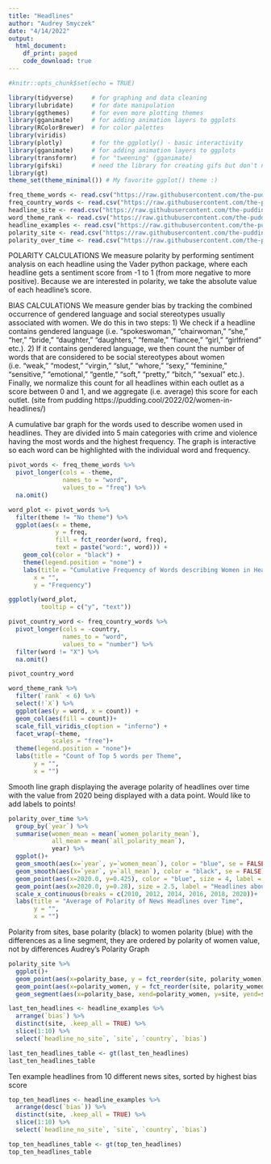 ```yaml
---
title: "Headlines"
author: "Audrey Smyczek"
date: "4/14/2022"
output: 
  html_document:
    df_print: paged
    code_download: true
---
```


```r
#knitr::opts_chunk$set(echo = TRUE)
```

```r
library(tidyverse)     # for graphing and data cleaning
library(lubridate)     # for date manipulation
library(ggthemes)      # for even more plotting themes
library(gganimate)     # for adding animation layers to ggplots
library(RColorBrewer)  # for color palettes
library(viridis)
library(plotly)        # for the ggplotly() - basic interactivity
library(gganimate)     # for adding animation layers to ggplots
library(transformr)    # for "tweening" (gganimate)
library(gifski)        # need the library for creating gifs but don't need to load each time
library(gt)
theme_set(theme_minimal()) # My favorite ggplot() theme :)
```

```r
freq_theme_words <- read.csv("https://raw.githubusercontent.com/the-pudding/data/master/women-in-headlines/word_themes_freq.csv")
freq_country_words <- read.csv("https://raw.githubusercontent.com/the-pudding/data/master/women-in-headlines/word_country_freq.csv")
headline_site <- read.csv("https://raw.githubusercontent.com/the-pudding/data/master/women-in-headlines/headlines_site.csv")
word_theme_rank <- read.csv("https://raw.githubusercontent.com/the-pudding/data/master/women-in-headlines/word_themes_rank.csv")
headline_examples <- read.csv("https://raw.githubusercontent.com/the-pudding/data/master/women-in-headlines/headlines.csv")
polarity_site <- read.csv("https://raw.githubusercontent.com/the-pudding/data/master/women-in-headlines/polarity_comparison_site_country_time.csv")
polarity_over_time <- read.csv("https://raw.githubusercontent.com/the-pudding/data/master/women-in-headlines/polarity_comparison_country_time.csv")
```

POLARITY CALCULATIONS
We measure polarity by performing sentiment analysis on each headline using the Vader python package, where each headline gets a sentiment score from -1 to 1 (from more negative to more positive). Because we are interested in polarity, we take the absolute value of each headline's score.

BIAS CALCULATIONS
We measure gender bias by tracking the combined occurrence of gendered language and social stereotypes usually associated with women. We do this in two steps:
1) We check if a headline contains gendered language (i.e. “spokeswoman,” “chairwoman,” “she,” “her,” “bride,” “daughter,” “daughters,” “female,” “fiancee,” “girl,” “girlfriend” etc.).
2) If it contains gendered language, we then count the number of words that are considered to be social stereotypes about women (i.e. “weak,” “modest,” “virgin,” “slut,” “whore,” “sexy,” “feminine,” “sensitive,” “emotional,” “gentle,” “soft,” “pretty,” “bitch,” “sexual” etc.).
Finally, we normalize this count for all headlines within each outlet as a score between 0 and 1, and we aggregate (i.e. average) this score for each outlet.
(site from pudding https://pudding.cool/2022/02/women-in-headlines/)


A cumulative bar graph for the words used to describe women used in headlines. They are divided into 5 main categories with crime and violence having the most words and the highest frequency. The graph is interactive so each word can be highlighted with the individual word and frequency.

```r
pivot_words <- freq_theme_words %>% 
  pivot_longer(cols = -theme,
               names_to = "word",
               values_to = "freq") %>% 
  na.omit()

word_plot <- pivot_words %>% 
  filter(theme != "No theme") %>% 
  ggplot(aes(x = theme, 
             y = freq, 
             fill = fct_reorder(word, freq),
             text = paste("word:", word))) +
    geom_col(color = "black") +
    theme(legend.position = "none") +
    labs(title = "Cumulative Frequency of Words describing Women in Headlines",
       x = "",
       y = "Frequency")

ggplotly(word_plot,
         tooltip = c("y", "text"))
```


```r
pivot_country_word <- freq_country_words %>% 
  pivot_longer(cols = -country,
               names_to = "word",
               values_to = "number") %>% 
  filter(word != "X") %>% 
  na.omit()

pivot_country_word
```


```r
word_theme_rank %>% 
  filter(`rank` < 6) %>% 
  select(!`X`) %>% 
  ggplot(aes(y = word, x = count)) +
  geom_col(aes(fill = count))+
  scale_fill_viridis_c(option = "inferno") +
  facet_wrap(~theme,
            scales = "free")+
  theme(legend.position = "none")+
  labs(title = "Count of Top 5 words per Theme",
       y = "",
       x = "")
```


Smooth line graph displaying the average polarity of headlines over time with the value from 2020 being displayed with a data point. Would like to add labels to points!

```r
polarity_over_time %>% 
  group_by(`year`) %>% 
  summarise(women_mean = mean(`women_polarity_mean`),
            all_mean = mean(`all_polarity_mean`),
            year) %>% 
  ggplot()+
  geom_smooth(aes(x=`year`, y=`women_mean`), color = "blue", se = FALSE)+
  geom_smooth(aes(x=`year`, y=`all_mean`), color = "black", se = FALSE)+
  geom_point(aes(x=2020.0, y=0.425), color = "blue", size = 4, label = "Headlines about women") +
  geom_point(aes(x=2020.0, y=0.28), size = 2.5, label = "Headlines about other topics")+
  scale_x_continuous(breaks = c(2010, 2012, 2014, 2016, 2018, 2020))+
  labs(title = "Average of Polarity of News Headlines over Time",
       y = "",
       x = "")
```



Polarity from sites, base polarity (black) to women polarity (blue) with the differences as a line segment, they are ordered by polarity of women value, not by differences
Audrey's Polarity Graph
```r
polarity_site %>% 
  ggplot()+
  geom_point(aes(x=polarity_base, y = fct_reorder(site, polarity_women)), size = 2)+
  geom_point(aes(x=polarity_women, y = fct_reorder(site, polarity_women)), color = "blue", size = 2)+
  geom_segment(aes(x=polarity_base, xend=polarity_women, y=site, yend=site, color = country_of_pub), size = 1)
```


```r
last_ten_headlines <- headline_examples %>% 
  arrange(`bias`) %>%
  distinct(site, .keep_all = TRUE) %>% 
  slice(1:10) %>% 
  select(`headline_no_site`, `site`, `country`, `bias`)

last_ten_headlines_table <- gt(last_ten_headlines)
last_ten_headlines_table
```


Ten example headlines from 10 different news sites, sorted by highest bias score

```r
top_ten_headlines <- headline_examples %>% 
  arrange(desc(`bias`)) %>%
  distinct(site, .keep_all = TRUE) %>% 
  slice(1:10) %>% 
  select(`headline_no_site`, `site`, `country`, `bias`)

top_ten_headlines_table <- gt(top_ten_headlines)
top_ten_headlines_table
```




